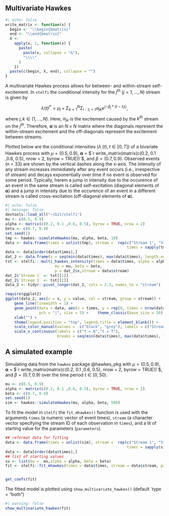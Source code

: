 ## Multivariate Hawkes

```r
#| echo: false
write_matrix <- function(x) {
  begin <- "\\begin{bmatrix}"
  end <- "\\end{bmatrix}"
  X <-
    apply(x, 1, function(x) {
      paste(
        paste(x, collapse = "&"),
        "\\\\"
      )
    })
  paste(c(begin, X, end), collapse = "")
}
```

A multivariate Hawkes process allows for between- and within-stream self-excitement. In `stelfi` the conditional intensity for the $j^{th}$ ($j = 1, ..., N$) stream is given by

 $$\lambda(t)^{j*} = \mu_j + \Sigma_{k = 1}^N\Sigma_{i:\tau_i<t} \alpha_{jk} e^{(-\beta_j * (t-\tau_i))},$$ 
where $j, k  \in (1, ..., N)$. Here, $\alpha_{jk}$ is the excitement caused by the $k^{th}$ stream on the $j^{th}$. Therefore, $\boldsymbol{\alpha}$ is an $N \times N$ matrix where the diagonals represent the within-stream excitement and the off-diagonals represent the excitement between streams.

Plotted below are the conditional intensities ($\lambda_{.}(t), t \in [0,T]$) of a bivariate Hawkes process with $\mu = (0.5, 0.9)$, $\boldsymbol{\alpha}$ = $`r write_matrix(matrix(c(0.2, 0.1 ,0.6, 0.5), nrow = 2, byrow = TRUE))`$, and $\beta = (0.7, 0.9)$. Observed events (n = 33) are shown by the vertical dashes along the x-axis.  The intensity of any stream increases immediately after any event occurs (i.e., irrespective of stream) and decays exponentially over time if no event is observed for some period. Typically, herem a jump in intensity due to the occurence of an event in the same stream is called self-excitation (diagonal elements of $\boldsymbol{\alpha}$)  and a jump in intensity due to the occurence of an event in a different stream is called cross-excitation (off-diagonal elements of $\boldsymbol{\alpha}$).


```r
#| echo: false
#| message: false
devtools::load_all("~/Git/stelfi")
mu <- c(0.5, 0.9)
alpha <- matrix(c(0.2, 0.1 ,0.6, 0.5), byrow = TRUE, nrow = 2)
beta <- c(0.7, 0.9)
set.seed(1)
tmp <- hawkes::simulateHawkes(mu, alpha, beta, 10)
data <- data.frame(times = unlist(tmp), stream =  rep(c("Stream 1", "Stream 2"),
                                                      times = sapply(tmp, length)))
data <- data[order(data$times),]
dat_2 <- data.frame(x = seq(min(data$times), max(data$times), length.out = 500))
tst <- stelfi:::multi_hawkes_intensity(times = data$times, alpha = alpha,
                      mu = mu, beta = beta,
                      p = dat_2$x,stream = data$stream)
dat_2$`Stream 1` <- tst[[1]]
dat_2$`Stream 2` <- tst[[2]]
data_2 <- tidyr::pivot_longer(dat_2, cols = 2:3, names_to = "stream")

require(ggplot2)
ggplot(data_2, aes(x = x, y = value, col = stream, group = stream)) +
    geom_line(linewidth = 1) +
    geom_point(data = data, aes(x = times, y = rep(0, times = nrow(data)), col = stream, group = stream),
               pch = "|", size = 5) +    theme_classic(base_size = 10) + ylab(expression(lambda[.]~"(t)")) +
    xlab("") +
    theme(legend.position = "top", legend.title = element_blank()) +
    scale_color_manual(values =  c("black", "grey"), labels = c("Stream 1", "Stream 2")) +
    scale_x_continuous(labels = c("t = 0","t = T"),
                       breaks = seq(min(data$times), max(data$times), length.out = 2)) 
```

## A simulated example

Simulating data from the `hawkes` package @hawkes_pkg with  $\mu = (0.5, 0.9)$, $\boldsymbol{\alpha}$ = $`r write_matrix(matrix(c(0.2, 0.1 ,0.6, 0.5), nrow = 2, byrow = TRUE))`$, and $\beta = (0.7, 0.9)$ over the time period $t\in [0,50)$.

```r
mu <- c(0.5, 0.9)
alpha <- matrix(c(0.2, 0.1 ,0.6, 0.5), byrow = TRUE, nrow = 2)
beta <- c(0.7, 0.9)
set.seed(1)
sim <- hawkes::simulateHawkes(mu, alpha, beta, 500)
```

To fit the model in `stelfi` the `fit_mhawkes()` function is used with the arguments `times` (a numeric vector of event times), `stream` (a character vector specifying the stream ID of each observation in `times`), and a lit of starting value for the parameters (`parameters`).


```r
## reformat data for fitting
data <- data.frame(times = unlist(sim), stream =  rep(c("Stream 1", "Stream 2"),
                                                      times = sapply(sim, length)))
data <- data[order(data$times),]
## list of starting values
sv <- list(mu =  mu,alpha = alpha, beta = beta)
fit <- stelfi::fit_mhawkes(times = data$times, stream = data$stream, parameters = sv)


get_coefs(fit)
```

The fitted model is plotted using `show_multivariate_hawkes()` (default `type = "both")

```r
#| warning: false
show_multivariate_hawkes(fit)
```